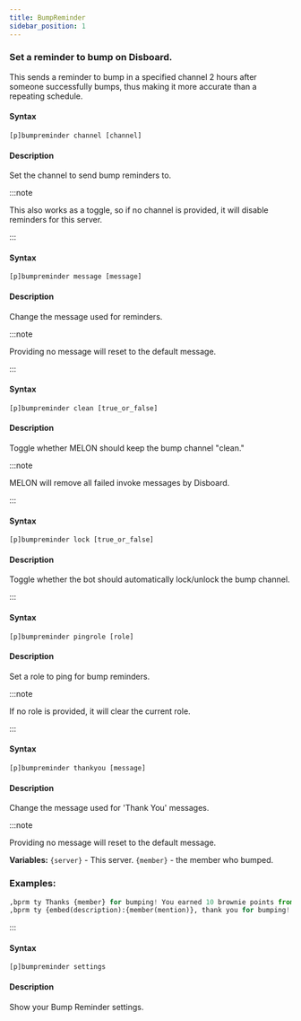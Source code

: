 ```yaml
---
title: BumpReminder
sidebar_position: 1
---
```


### Set a reminder to bump on Disboard.
This sends a reminder to bump in a specified channel 2 hours after someone successfully bumps, thus making it more accurate than a repeating schedule.


#### Syntax
```
[p]bumpreminder channel [channel]
```
#### Description
Set the channel to send bump reminders to.

:::note

This also works as a toggle, so if no channel is provided, it will disable reminders for this server.

:::

#### Syntax
```
[p]bumpreminder message [message]
```
#### Description
Change the message used for reminders. 

:::note

Providing no message will reset to the default message.

:::

#### Syntax
```
[p]bumpreminder clean [true_or_false]
```
#### Description
Toggle whether MELON should keep the bump channel "clean."

:::note

MELON will remove all failed invoke messages by Disboard.

:::

#### Syntax
```
[p]bumpreminder lock [true_or_false]
```
#### Description
Toggle whether the bot should automatically lock/unlock the bump channel.

:::

#### Syntax
```
[p]bumpreminder pingrole [role]
```
#### Description
Set a role to ping for bump reminders.

:::note

If no role is provided, it will clear the current role.

:::

#### Syntax
```
[p]bumpreminder thankyou [message]
```
#### Description
Change the message used for 'Thank You' messages. 

:::note

Providing no message will reset to the default message.

**Variables:**
`{server}` - This server.
`{member}` - the member who bumped.

### Examples:
```py
,bprm ty Thanks {member} for bumping! You earned 10 brownie points from phen!
,bprm ty {embed(description):{member(mention)}, thank you for bumping! Make sure to vote for **{server}** on [our voting page](https://disboard.org/server/{guild(id)}).}
```

:::

#### Syntax
```
[p]bumpreminder settings 
```
#### Description
Show your Bump Reminder settings.
